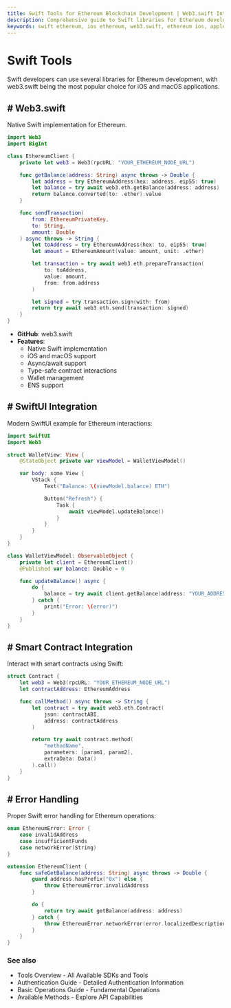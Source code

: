 ```yaml
---
title: Swift Tools for Ethereum Blockchain Development | Web3.swift Integration Guide
description: Comprehensive guide to Swift libraries for Ethereum development, including Web3.swift, iOS and macOS integration examples, SwiftUI patterns, and native wallet management
keywords: swift ethereum, ios ethereum, web3.swift, ethereum ios, apple ethereum, swift blockchain, ios dapp, swift web3, ethereum macos, swiftui blockchain, ios wallet, swift smart contracts, apple blockchain development
---
```


# Swift Tools

Swift developers can use several libraries for Ethereum development, with web3.swift being the most popular choice for iOS and macOS applications.

<PayAttention category="Swift" />

## # Web3.swift

Native Swift implementation for Ethereum.

```swift
import Web3
import BigInt

class EthereumClient {
    private let web3 = Web3(rpcURL: "YOUR_ETHEREUM_NODE_URL")

    func getBalance(address: String) async throws -> Double {
        let address = try EthereumAddress(hex: address, eip55: true)
        let balance = try await web3.eth.getBalance(address: address)
        return balance.converted(to: .ether).value
    }

    func sendTransaction(
        from: EthereumPrivateKey,
        to: String,
        amount: Double
    ) async throws -> String {
        let toAddress = try EthereumAddress(hex: to, eip55: true)
        let amount = EthereumAmount(value: amount, unit: .ether)

        let transaction = try await web3.eth.prepareTransaction(
            to: toAddress,
            value: amount,
            from: from.address
        )

        let signed = try transaction.sign(with: from)
        return try await web3.eth.send(transaction: signed)
    }
}
```

- **GitHub**: <Link to="https://github.com/argentlabs/web3.swift" target="_blank" absolute>web3.swift</Link>
- **Features**:
  - Native Swift implementation
  - iOS and macOS support
  - Async/await support
  - Type-safe contract interactions
  - Wallet management
  - ENS support

## # SwiftUI Integration

Modern SwiftUI example for Ethereum interactions:

```swift
import SwiftUI
import Web3

struct WalletView: View {
    @StateObject private var viewModel = WalletViewModel()

    var body: some View {
        VStack {
            Text("Balance: \(viewModel.balance) ETH")

            Button("Refresh") {
                Task {
                    await viewModel.updateBalance()
                }
            }
        }
    }
}

class WalletViewModel: ObservableObject {
    private let client = EthereumClient()
    @Published var balance: Double = 0

    func updateBalance() async {
        do {
            balance = try await client.getBalance(address: "YOUR_ADDRESS")
        } catch {
            print("Error: \(error)")
        }
    }
}
```

## # Smart Contract Integration

Interact with smart contracts using Swift:

```swift
struct Contract {
    let web3 = Web3(rpcURL: "YOUR_ETHEREUM_NODE_URL")
    let contractAddress: EthereumAddress

    func callMethod() async throws -> String {
        let contract = try await web3.eth.Contract(
            json: contractABI,
            address: contractAddress
        )

        return try await contract.method(
            "methodName",
            parameters: [param1, param2],
            extraData: Data()
        ).call()
    }
}
```

## # Error Handling

Proper Swift error handling for Ethereum operations:

```swift
enum EthereumError: Error {
    case invalidAddress
    case insufficientFunds
    case networkError(String)
}

extension EthereumClient {
    func safeGetBalance(address: String) async throws -> Double {
        guard address.hasPrefix("0x") else {
            throw EthereumError.invalidAddress
        }

        do {
            return try await getBalance(address: address)
        } catch {
            throw EthereumError.networkError(error.localizedDescription)
        }
    }
}
```

### See also

- <Link to="/docs/ethereum/tools/overview" title="Complete overview of available Ethereum development tools and SDKs">Tools Overview</Link> - All Available SDKs and Tools
- <Link to="/docs/ethereum/authentication" title="Guide to authenticating with Ethereum nodes and API services">Authentication Guide</Link> - Detailed Authentication Information
- <Link to="/docs/ethereum/basic-operations" title="Learn fundamental Ethereum blockchain operations for developers">Basic Operations Guide</Link> - Fundamental Operations
- <Link to="/docs/ethereum/all-methods" title="Complete reference of all available Ethereum API methods">Available Methods</Link> - Explore API Capabilities
